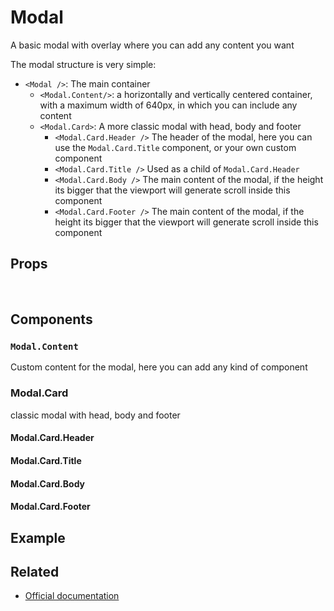 
<Meta title="Components/Modal" />

# Modal

A basic modal with overlay where you can add any content you want

The modal structure is very simple:

- `<Modal />`: The main container
  - `<Modal.Content/>`: a horizontally and vertically centered container, with a maximum width of 640px, in which you can include any content
  - `<Modal.Card>`: A more classic modal with head, body and footer
    - `<Modal.Card.Header />` The header of the modal, here you can use the `Modal.Card.Title` component, or your own custom component
    - `<Modal.Card.Title />` Used as a child of `Modal.Card.Header`
    - `<Modal.Card.Body />` The main content of the modal, if the height its bigger that the viewport will generate scroll inside this component
    - `<Modal.Card.Footer />` The main content of the modal, if the height its bigger that the viewport will generate scroll inside this component

## Props

<br />

<ArgsTable of={Modal} />

## Components

### `Modal.Content`
Custom content for the modal, here you can add any kind of component

<ArgsTable of={Modal.Content} />

### Modal.Card
classic modal with head, body and footer

<ArgsTable of={Modal.Card} />

#### Modal.Card.Header

<ArgsTable of={Modal.Card.Header} />

#### Modal.Card.Title

<ArgsTable of={Modal.Card.Title} />

#### Modal.Card.Body

<ArgsTable of={Modal.Card.Body} />

#### Modal.Card.Footer

<ArgsTable of={Modal.Card.Footer} />

<CommonProps />

## Example

<Canvas>
  <Story story={stories.Default} name="Modal" />
</Canvas>


## Related

- [Official documentation](https://bulma.io/documentation/components/modal/)
